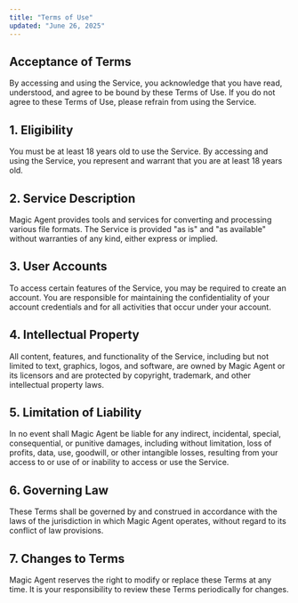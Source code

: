 ```yaml
---
title: "Terms of Use"
updated: "June 26, 2025"
---
```


<Feedback title="Disclaimer" description="This is just an example. Please do not use this as a template for your Terms of Service. You should consult with a professional before publishing your terms of service. Once UI does not take responsibility for any content published in this template." marginBottom="24" paddingBottom="4" />

## Acceptance of Terms

By accessing and using the Service, you acknowledge that you have read, understood, and agree to be bound by these Terms of Use. If you do not agree to these Terms of Use, please refrain from using the Service.

## 1. Eligibility

You must be at least 18 years old to use the Service. By accessing and using the Service, you represent and warrant that you are at least 18 years old.

## 2. Service Description

Magic Agent provides tools and services for converting and processing various file formats. The Service is provided "as is" and "as available" without warranties of any kind, either express or implied.

## 3. User Accounts

To access certain features of the Service, you may be required to create an account. You are responsible for maintaining the confidentiality of your account credentials and for all activities that occur under your account.

## 4. Intellectual Property

All content, features, and functionality of the Service, including but not limited to text, graphics, logos, and software, are owned by Magic Agent or its licensors and are protected by copyright, trademark, and other intellectual property laws.

## 5. Limitation of Liability

In no event shall Magic Agent be liable for any indirect, incidental, special, consequential, or punitive damages, including without limitation, loss of profits, data, use, goodwill, or other intangible losses, resulting from your access to or use of or inability to access or use the Service.

## 6. Governing Law

These Terms shall be governed by and construed in accordance with the laws of the jurisdiction in which Magic Agent operates, without regard to its conflict of law provisions.

## 7. Changes to Terms

Magic Agent reserves the right to modify or replace these Terms at any time. It is your responsibility to review these Terms periodically for changes.
